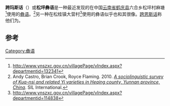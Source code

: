 {{Infobox language
|name=跨玛斯话
|altname=
|nativename=
|region=[[云南省|云南省]]
|states=China
|speakers=1,000
|date=2011
|ref=e18
|familycolor=汉藏语系
|fam2=([[藏缅语族|藏缅语族]])
|fam3=[[缅彝语群|缅彝语群]]
|fam4=[[彝语支|彝语支]]
|fam5=[[彝语中部方言|彝语中部方言]]
|fam6=傈僳-倮倮语
|fam7=他鲁语群
|fam8=拉乌-跨恩斯语组
|iso3=yku
|glotto=kuam1234
|glottorefname=Kuamasi
}}
'''跨玛斯话'''（''{{IPA|kʰua33 ma33 sɨ55}}''）或'''松坪彝语'''是一种最近发现的在中国[[云南省|云南省]][[鹤庆县|鹤庆县]]六合乡松坪村麻塘<ref>http://www.ynszxc.gov.cn/villagePage/vIndex.aspx?departmentid=132341</ref>使用的[[彝语|彝语]]。<ref>Andy Castro, Brian Crook, Royce Flaming. 2010. ''[http://www.sil.org/silesr/2010/silesr2010-001_English.pdf A sociolinguistic survey of Kua-nsi and related Yi varieties in Heqing county, Yunnan province, China]''. SIL International.</ref>另一种在松桂镇大营村<ref>http://www.ynszxc.gov.cn/villagePage/vIndex.aspx?departmentid=114838</ref>使用的彝语似乎也和其很像。[[跨恩斯话|跨恩斯话]]称他们为''{{IPA|kʰua33 ma33 sɨ55}}''。

==参考==
{{Reflist}}

{{中国语言}}
{{汉藏语系}}
{{Lolo-Burmese languages}}

[[Category:彝语|Category:彝语]]


{{st-lang-stub}}